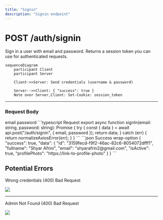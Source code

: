 ```yaml
---
title: "Signin"
description: "Signin endpoint"
---
```


# POST /auth/signin

Sign in a user with email and password. Returns a session token you can use for authenticated requests.

```mermaid
sequenceDiagram
    participant Client
    participant Server

    Client->>Server: Send credentials (username & password)

    Server-->>Client: { "success": true }
    Note over Server,Client: Set-Cookie: session_token
```

---

### Request Body

<ParamField path="body" type="string" required>
  email
</ParamField>
<ParamField path="body" type="string" required>
  password
</ParamField>

<Panel>
<Tabs>
<Tab title="Request">
```typescript Request
export async function signIn(email: string, password: string): Promise<SignInResponse> {
  try {
    const { data } = await api.post<SignInResponse>("/auth/signin", { email, password });
    return data;
  } catch (err) {
    return normalizeAxiosError(err);
  }
}
```
</Tab>

<Tab title="Success">
```json Success wrap-option
{
    "success": true,
    "data": {
        "id": "3159fecd-f9f2-46ac-82c6-8054072dfff1",
        "fullname": "Shyar Afrini",
        "email": "shyarafrin2@gmail.com",
        "isActive": true,
        "profilePhoto": "https://link-to-profile-photo"
    }
}
```
</Tab>
</Tabs>
</Panel>

## Potential Errors

Wrong credentials (400) Bad Request

<Frame caption="Wrong Credentials error">
  <img
    src="../../../images/auth/auth-signin-wrong-credentials-error.png"
    className="rounded-lg"
  />
</Frame>

---

Admin Not Found (400) Bad Request

<Frame caption="Admin Not Found error">
  <img
    src="../../../images/auth/auth-signin-admin-not-found-error.png"
    className="rounded-lg"
  />
</Frame>
